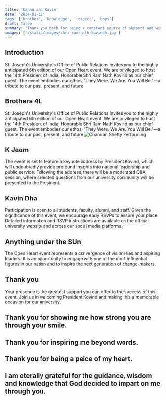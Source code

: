 ```yaml
---
title: 'Kannu and Kavin'
date: '2024-01-16'
tags: ['brother', 'knowledge', 'respect', 'boys']
draft: false
summary: 'Thank you both for being a constant source of support and wisdom in my life.'
images: ['/static/images/shri-ram-nath-kovindh.jpg']
---
```


## Introduction

St. Joseph's University's Office of Public Relations invites you to the highly anticipated 6th edition of our Open Heart event. We are privileged to host the 14th President of India, Honorable Shri Ram Nath Kovind as our chief guest. The event embodies our ethos, "They Were. We Are. You Will Be."—a tribute to our past, present, and future

## Brothers 4L

St. Joseph's University's Office of Public Relations invites you to the highly anticipated 6th edition of our Open Heart event. We are privileged to host the 14th President of India, Honorable Shri Ram Nath Kovind as our chief guest. The event embodies our ethos, "They Were. We Are. You Will Be."—a tribute to our past, present, and future
![Chandan Shetty Performing](/static/images/shri-ram-nath-kovindh.jpg)

## K Jaam

The event is set to feature a keynote address by President Kovind, which will undoubtedly provide profound insights into national leadership and public service. Following the address, there will be a moderated Q&A session, where selected questions from our university community will be presented to the President.

## Kavin Dha

Participation is open to all students, faculty, alumni, and staff. Given the significance of this event, we encourage early RSVPs to ensure your place. Detailed information and RSVP instructions are available on the official university website and across our social media platforms.

## Anything under the SUn

The Open Heart event represents a convergence of visionaries and aspiring leaders. It is an opportunity to engage with one of the most influential figures in our nation and to inspire the next generation of change-makers.

## Thank you

Your presence is the greatest support you can offer to the success of this event. Join us in welcoming President Kovind and making this a memorable occasion for our university.

## Thank you for showing me how strong you are through your smile.

## Thank you for inspiring me beyond words.

## Thank you for being a peice of my heart.

## I am eterally grateful for the guidance, wisdom and knowledge that God decided to impart on me through you.
